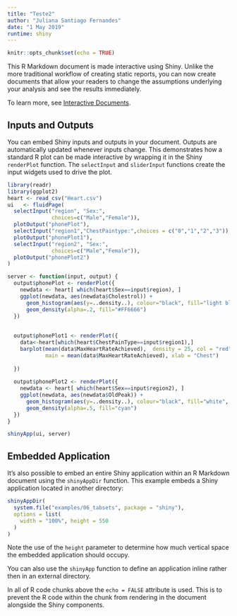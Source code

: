 ---
title: "Teste2"
author: "Juliana Santiago Fernandes"
date: "1 May 2019"
runtime: shiny
---

```{r setup, include=FALSE}
knitr::opts_chunk$set(echo = TRUE)
```

This R Markdown document is made interactive using Shiny. Unlike the more traditional workflow of creating static reports, you can now create documents that allow your readers to change the assumptions underlying your analysis and see the results immediately. 

To learn more, see [Interactive Documents](http://rmarkdown.rstudio.com/authoring_shiny.html).

## Inputs and Outputs

You can embed Shiny inputs and outputs in your document. Outputs are automatically updated whenever inputs change.  This demonstrates how a standard R plot can be made interactive by wrapping it in the Shiny `renderPlot` function. The `selectInput` and `sliderInput` functions create the input widgets used to drive the plot.

```{r eruptions, echo=FALSE}
library(readr)
library(ggplot2)
heart <- read_csv("Heart.csv")
ui   <- fluidPage(
  selectInput("region", "Sex:", 
              choices=c("Male","Female")),
  plotOutput("phonePlot"),
  selectInput("region1","ChestPaintype:",choices = c("0","1","2","3")),
  plotOutput("phonePlot1"),
  selectInput("region2", "Sex:", 
              choices=c("Male","Female")),
  plotOutput("phonePlot2")
)

server <- function(input, output) {
  output$phonePlot <- renderPlot({
    newdata <- heart[ which(heart$Sex==input$region), ]
    ggplot(newdata, aes(newdata$Cholestrol)) + 
      geom_histogram(aes(y=..density..), colour="black", fill="light blue", binwidth=10) +
      geom_density(alpha=.2, fill="#FF6666") 
  })
  
  
  output$phonePlot1 <- renderPlot({
    data<-heart[which(heart$ChestPainType==input$region1),]
    barplot(mean(data$MaxHeartRateAchieved),  density = 25, col = "red",
            main = mean(data$MaxHeartRateAchieved), xlab = "Chest")
    
  })
  
  output$phonePlot2 <- renderPlot({
    newdata <- heart[ which(heart$Sex==input$region2), ]
    ggplot(newdata, aes(newdata$OldPeak)) + 
      geom_histogram(aes(y=..density..), colour="black", fill="white", breaks=10, intervals=10) +
      geom_density(alpha=.5, fill="cyan") 
  })
}

shinyApp(ui, server)
```

## Embedded Application

It's also possible to embed an entire Shiny application within an R Markdown document using the `shinyAppDir` function. This example embeds a Shiny application located in another directory:

```{r tabsets, echo=FALSE}
shinyAppDir(
  system.file("examples/06_tabsets", package = "shiny"),
  options = list(
    width = "100%", height = 550
  )
)
```

Note the use of the `height` parameter to determine how much vertical space the embedded application should occupy.

You can also use the `shinyApp` function to define an application inline rather then in an external directory.

In all of R code chunks above the `echo = FALSE` attribute is used. This is to prevent the R code within the chunk from rendering in the document alongside the Shiny components.



